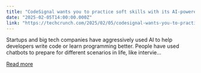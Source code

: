 ```yaml
---
title: "CodeSignal wants you to practice soft skills with its AI-powered guide"
date: "2025-02-05T14:00:00.000Z"
link: "https://techcrunch.com/2025/02/05/codesignal-wants-you-to-practice-soft-skills-with-its-ai-powered-guide/"
---
```


Startups and big tech companies have aggressively used AI to help developers write code or learn programming better. People have used chatbots to prepare for different scenarios in life, like intervie...

[Read more](https://techcrunch.com/2025/02/05/codesignal-wants-you-to-practice-soft-skills-with-its-ai-powered-guide/)
